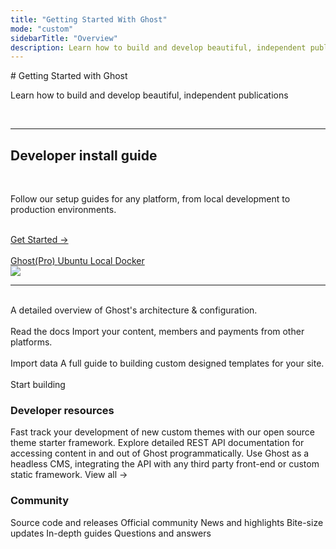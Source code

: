 ```yaml
---
title: "Getting Started With Ghost"
mode: "custom"
sidebarTitle: "Overview"
description: Learn how to build and develop beautiful, independent publications
---
```


<section className='max-w-8xl mx-auto h-full px-4 lg:px-12 py-4 text-black dark:text-white'>
# Getting Started with Ghost

<p>Learn how to build and develop beautiful, independent publications</p>

<br />

***

<div className='w-full flex flex-col-reverse md:flex-row justify-between items-center py-2'>
<div className='md:w-1/2'>
<h2 className='text-2xl font-bold'>Developer install guide</h2>
<br />
<p>Follow our setup guides for any platform, from local development to production environments.</p>
<br />
<a href="install/" className='p-2 rounded-md bg-primary text-primary-light border border-primary dark:border-primary-light dark:bg-primary-light dark:text-primary-dark'>Get Started →</a>
<br />
<br />
<div className='flex gap-3'>
<a href="https://ghost.org/pricing/" className='p-2 border rounded-md dark:text-primary-light text-xs'>
Ghost(Pro)
</a>
<a href="install/ubuntu/" className='p-2 border rounded-md dark:text-primary-light text-xs'>
Ubuntu
</a>
<a href="install/local/" className='p-2 border rounded-md dark:text-primary-light text-xs'>
Local
</a>
<a href="install/docker/" className='p-2 border rounded-md dark:text-primary-light text-xs'>
Docker
</a>
</div>
</div>
<div className='md:w-1/2'>
<img src="/images/c591a90f-ghost-admin-home-header.png" />
</div>
</div>

***

<br />

<CardGroup cols={3}>
  <Card title="Platform guide" href="/product/" >
    A detailed overview of Ghost's architecture & configuration.<br/><br/>Read the docs
  </Card>
  <Card title="Migration guide" href="/migration/" >
    Import your content, members and payments from other platforms.<br/><br/>Import data
  </Card>
  <Card title="Theme guide" href="/themes/" >
    A full guide to building custom designed templates for your site.<br/><br/>Start building
  </Card>
</CardGroup>

<br />

### Developer resources

<CardGroup>
  <Card title="Starter theme framework" href="https://github.com/tryghost/starter" >
    Fast track your development of new custom themes with our open source theme starter framework.
  </Card>
  <Card title="Ghost API documentation" href="/content-api/" >
    Explore detailed REST API documentation for accessing content in and out of Ghost programmatically.
  </Card>
  <Card title="JAMstack front-end frameworks" href="/jamstack/" >
    Use Ghost as a headless CMS, integrating the API with any third party front-end or custom static framework.
  </Card>
  <Card title="Changelog" href="https://ghost.org/changelog">
    View all →
  </Card>
</CardGroup>

<br />

### Community

<CardGroup cols={3}>
  <Card horizontal title="GitHub" icon="github" href="https://github.com/tryghost" >
    Source code and releases
  </Card>
  <Card horizontal title="Developer forum" icon="users" href="https://forum.ghost.org" >
    Official community
  </Card>
  <Card horizontal title="Reddit" icon="reddit" href="https://www.reddit.com/r/ghost" >
    News and highlights
  </Card>
  <Card horizontal title="Twitter" icon="twitter" href="https://twitter.com/ghost" >
    Bite-size updates
  </Card>
  <Card horizontal title="Tutorials" icon="diamond-turn-right" href="https://ghost.org/tutorials/" >
    In-depth guides
  </Card>
  <Card horizontal title="StackOverflow" icon="stack-overflow" href="https://stackoverflow.com/questions/tagged/ghost" >
    Questions and answers
  </Card>
</CardGroup>

</section>